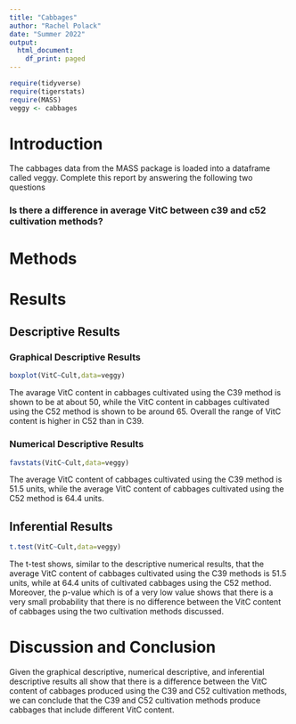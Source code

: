 ```yaml
---
title: "Cabbages"
author: "Rachel Polack"
date: "Summer 2022"
output:
  html_document:
    df_print: paged
---
```


```r
require(tidyverse)
require(tigerstats)
require(MASS)
veggy <- cabbages
```

# Introduction

<!--In this section you explain what you are trying to show.  Where did the data come from?  What is the research or other question you are trying to answer?!-->
 The cabbages data from the MASS package is loaded into a dataframe called veggy. Complete this report by answering the following two questions  
 
### Is there a difference in average VitC between c39 and c52 cultivation methods?  

# Methods

<!--Decide on your methods:  use "variable analysis" or other appropriate descriptors.  Make sure to choose at least one graphical method and at least one numerical method.!-->

# Results

<!--Divide this section into two sub-sections:  One for your descriptive  results and one for your inferential results.!-->

## Descriptive Results

### Graphical Descriptive Results

<!--Graphical results here.  Make sure to show your code.  Provide appropriate labels for axes, giving units if possible, and provide a good title for the graph, too.  Use the graphical results to describe the patterns if any that exist in the data as focused toward the research question!-->
```r
boxplot(VitC~Cult,data=veggy)
```

The avarage VitC content in cabbages cultivated using the C39 method is shown to be at about 50, while the VitC content in cabbages cultivated using the C52 method is shown to be around 65. Overall the range of VitC content is higher in C52 than in C39.


### Numerical Descriptive Results

<!--Numerical results go here. Use the numerical results to describe the patterns if any that exist in the data as focused toward the research question!-->
```r
favstats(VitC~Cult,data=veggy)
```

The average VitC content of cabbages cultivated using the C39 method is 51.5 units, while the average VitC content of cabbages cultivated using the C52 method is 64.4 units.


## Inferential Results

<!--State hypothesis clearly.  Make sure your discussion of the inferential test covers all the aspects that the test output produces, such as test statistic, p-value etc.  Make a decision about the null hypothesis, explain the assumptions on which the selected test/procedure was based, and why the chosen procedure satisfys the assumptions and is appropriate to answer the research question!-->
```r
t.test(VitC~Cult,data=veggy)
```

The t-test shows, similar to the descriptive numerical results, that the average VitC content of cabbages cultivated using the C39 methods is 51.5 units, while at 64.4 units of cultivated cabbages using the C52 method. Moreover, the p-value which is of a very low value shows that there is a very small probability that there is no difference between the VitC content of cabbages using the two cultivation methods discussed.

# Discussion and Conclusion

<!--Discussion and conclusion here.  If you found a relationship be sure to consider whether the relationship occurs because one of the variavbles causes the other, or whether they perhasps are related for some other reason.  Watch the chapter 6 videos from the GeorgeTown videos collection.!-->

Given the graphical descriptive, numerical descriptive, and inferential descriptive results all show that there is a difference between the VitC content of cabbages produced using the C39 and C52 cultivation methods, we can conclude that the C39 and C52 cultivation methods produce cabbages that include different VitC content.